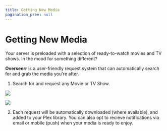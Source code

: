 ```yaml
---
title: Getting New Media
pagination_prev: null
---
```


# Getting New Media

Your server is preloaded with a selection of ready-to-watch movies and TV shows. In the mood for something different? 

**Overseerr** is a user-friendly request system that can automatically search for and grab the media you're after.

1. Search for and request any Movie or TV Show.

  ![](img/overseerr/discover.png)

  ![](img/overseerr/request.png)

2. Each request will be automatically downloaded (where available), and added to your Plex library. You can also opt to recieve notifications via email or mobile (push) when your media is ready to enjoy.
